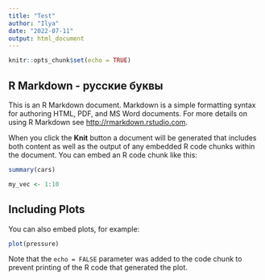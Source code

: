 ```yaml
---
title: "Test"
author: "Ilya"
date: "2022-07-11"
output: html_document
---
```


```r
knitr::opts_chunk$set(echo = TRUE)
```

## R Markdown - русские буквы

This is an R Markdown document. Markdown is a simple formatting syntax for authoring HTML, PDF, and MS Word documents. For more details on using R Markdown see <http://rmarkdown.rstudio.com>.

When you click the **Knit** button a document will be generated that includes both content as well as the output of any embedded R code chunks within the document. You can embed an R code chunk like this:

```r
summary(cars)
```

```r
my_vec <- 1:10
```

## Including Plots

You can also embed plots, for example:

```r
plot(pressure)
```

Note that the `echo = FALSE` parameter was added to the code chunk to prevent printing of the R code that generated the plot.

